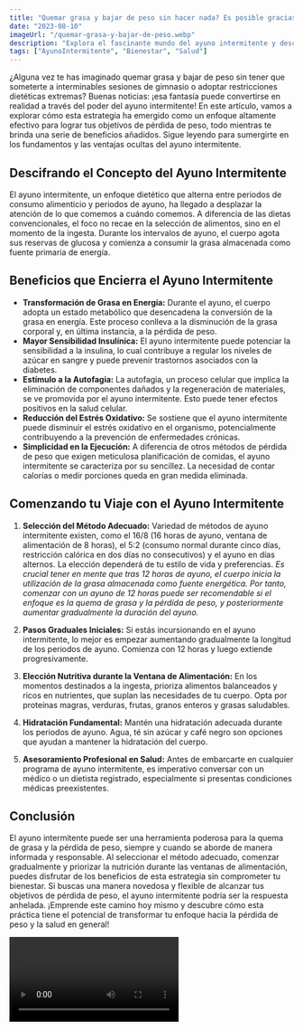 ```yaml
---
title: "Quemar grasa y bajar de peso sin hacer nada? Es posible gracias al ayuno intermitente!"
date: "2023-08-10"
imageUrl: "/quemar-grasa-y-bajar-de-peso.webp"
description: "Explora el fascinante mundo del ayuno intermitente y descubre estrategias efectivas para quemar grasa y alcanzar tus metas de pérdida de peso. Desde métodos de ayuno hasta pautas dietéticas, sumérgete en un enfoque integral diseñado para potenciar la eficacia del ayuno intermitente y lograr resultados sostenibles."
tags: ["AyunoIntermitente", "Bienestar", "Salud"]
---
```


<CustomImage
  src="https://raw.githubusercontent.com/sebiten/posts/main/images/quemar-grasa-y-bajar-de-peso.webp"
  alt="Quemar grasa y bajar de peso sin hacer nada? Es posible gracias al ayuno intermitente"
/>

¿Alguna vez te has imaginado quemar grasa y bajar de peso sin tener que someterte a interminables sesiones de gimnasio o adoptar restricciones dietéticas extremas? Buenas noticias: ¡esa fantasía puede convertirse en realidad a través del poder del ayuno intermitente! En este artículo, vamos a explorar cómo esta estrategia ha emergido como un enfoque altamente efectivo para lograr tus objetivos de pérdida de peso, todo mientras te brinda una serie de beneficios añadidos. Sigue leyendo para sumergirte en los fundamentos y las ventajas ocultas del ayuno intermitente.

## Descifrando el Concepto del Ayuno Intermitente

El ayuno intermitente, un enfoque dietético que alterna entre periodos de consumo alimenticio y periodos de ayuno, ha llegado a desplazar la atención de lo que comemos a cuándo comemos. A diferencia de las dietas convencionales, el foco no recae en la selección de alimentos, sino en el momento de la ingesta. Durante los intervalos de ayuno, el cuerpo agota sus reservas de glucosa y comienza a consumir la grasa almacenada como fuente primaria de energía.

## Beneficios que Encierra el Ayuno Intermitente

- **Transformación de Grasa en Energía:** Durante el ayuno, el cuerpo adopta un estado metabólico que desencadena la conversión de la grasa en energía. Este proceso conlleva a la disminución de la grasa corporal y, en última instancia, a la pérdida de peso.
- **Mayor Sensibilidad Insulínica:** El ayuno intermitente puede potenciar la sensibilidad a la insulina, lo cual contribuye a regular los niveles de azúcar en sangre y puede prevenir trastornos asociados con la diabetes.
- **Estímulo a la Autofagia:** La autofagia, un proceso celular que implica la eliminación de componentes dañados y la regeneración de materiales, se ve promovida por el ayuno intermitente. Esto puede tener efectos positivos en la salud celular.
- **Reducción del Estrés Oxidativo:** Se sostiene que el ayuno intermitente puede disminuir el estrés oxidativo en el organismo, potencialmente contribuyendo a la prevención de enfermedades crónicas.
- **Simplicidad en la Ejecución:** A diferencia de otros métodos de pérdida de peso que exigen meticulosa planificación de comidas, el ayuno intermitente se caracteriza por su sencillez. La necesidad de contar calorías o medir porciones queda en gran medida eliminada.

## Comenzando tu Viaje con el Ayuno Intermitente

1. **Selección del Método Adecuado:** Variedad de métodos de ayuno intermitente existen, como el 16/8 (16 horas de ayuno, ventana de alimentación de 8 horas), el 5:2 (consumo normal durante cinco días, restricción calórica en dos días no consecutivos) y el ayuno en días alternos. La elección dependerá de tu estilo de vida y preferencias.
   _Es crucial tener en mente que tras 12 horas de ayuno, el cuerpo inicia la utilización de la grasa almacenada como fuente energética. Por tanto, comenzar con un ayuno de 12 horas puede ser recomendable si el enfoque es la quema de grasa y la pérdida de peso, y posteriormente aumentar gradualmente la duración del ayuno._

2. **Pasos Graduales Iniciales:** Si estás incursionando en el ayuno intermitente, lo mejor es empezar aumentando gradualmente la longitud de los periodos de ayuno. Comienza con 12 horas y luego extiende progresivamente.
3. **Elección Nutritiva durante la Ventana de Alimentación:** En los momentos destinados a la ingesta, prioriza alimentos balanceados y ricos en nutrientes, que suplan las necesidades de tu cuerpo. Opta por proteínas magras, verduras, frutas, granos enteros y grasas saludables.
4. **Hidratación Fundamental:** Mantén una hidratación adecuada durante los periodos de ayuno. Agua, té sin azúcar y café negro son opciones que ayudan a mantener la hidratación del cuerpo.
5. **Asesoramiento Profesional en Salud:** Antes de embarcarte en cualquier programa de ayuno intermitente, es imperativo conversar con un médico o un dietista registrado, especialmente si presentas condiciones médicas preexistentes.

## Conclusión

El ayuno intermitente puede ser una herramienta poderosa para la quema de grasa y la pérdida de peso, siempre y cuando se aborde de manera informada y responsable. Al seleccionar el método adecuado, comenzar gradualmente y priorizar la nutrición durante las ventanas de alimentación, puedes disfrutar de los beneficios de esta estrategia sin comprometer tu bienestar. Si buscas una manera novedosa y flexible de alcanzar tus objetivos de pérdida de peso, el ayuno intermitente podría ser la respuesta anhelada. ¡Emprende este camino hoy mismo y descubre cómo esta práctica tiene el potencial de transformar tu enfoque hacia la pérdida de peso y la salud en general!

<Video id="I3LLlEKGpcU">

